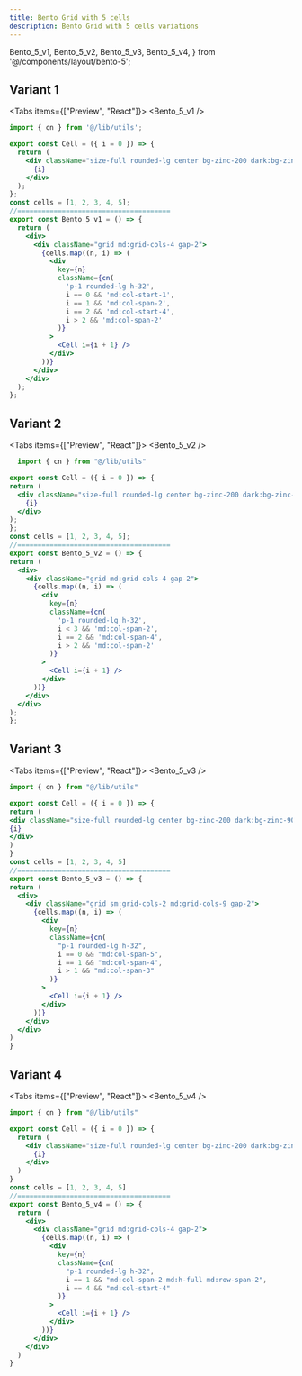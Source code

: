 ```yaml
---
title: Bento Grid with 5 cells
description: Bento Grid with 5 cells variations
---
```


  Bento_5_v1,
  Bento_5_v2,
  Bento_5_v3,
  Bento_5_v4,
} from '@/components/layout/bento-5';

## Variant 1

<Tabs items={["Preview", "React"]}>
  <Tab value="Preview">
    <Bento_5_v1 />
  </Tab>
  <Tab value="React">

```jsx
import { cn } from '@/lib/utils';

export const Cell = ({ i = 0 }) => {
  return (
    <div className="size-full rounded-lg center bg-zinc-200 dark:bg-zinc-900 text-xl">
      {i}
    </div>
  );
};
const cells = [1, 2, 3, 4, 5];
//======================================
export const Bento_5_v1 = () => {
  return (
    <div>
      <div className="grid md:grid-cols-4 gap-2">
        {cells.map((n, i) => (
          <div
            key={n}
            className={cn(
              'p-1 rounded-lg h-32',
              i == 0 && 'md:col-start-1',
              i == 1 && 'md:col-span-2',
              i == 2 && 'md:col-start-4',
              i > 2 && 'md:col-span-2'
            )}
          >
            <Cell i={i + 1} />
          </div>
        ))}
      </div>
    </div>
  );
};
```

</Tab>
</Tabs>
<Separator />

## Variant 2

<Tabs items={["Preview", "React"]}>
  <Tab value="Preview">
    <Bento_5_v2 />
  </Tab>
  <Tab value="React">
  ```jsx
    import { cn } from "@/lib/utils"

export const Cell = ({ i = 0 }) => {
  return (
    <div className="size-full rounded-lg center bg-zinc-200 dark:bg-zinc-900 text-xl">
      {i}
    </div>
  );
};
const cells = [1, 2, 3, 4, 5];
//======================================
export const Bento_5_v2 = () => {
  return (
    <div>
      <div className="grid md:grid-cols-4 gap-2">
        {cells.map((n, i) => (
          <div
            key={n}
            className={cn(
              'p-1 rounded-lg h-32',
              i < 3 && 'md:col-span-2',
              i == 2 && 'md:col-span-4',
              i > 2 && 'md:col-span-2'
            )}
          >
            <Cell i={i + 1} />
          </div>
        ))}
      </div>
    </div>
  );
};

````
  </Tab>
</Tabs>
<Separator />

## Variant 3

<Tabs items={["Preview", "React"]}>
  <Tab value="Preview">
    <Bento_5_v3 />
  </Tab>
  <Tab value="React">
  ```jsx
  import { cn } from "@/lib/utils"

export const Cell = ({ i = 0 }) => {
return (
<div className="size-full rounded-lg center bg-zinc-200 dark:bg-zinc-900 text-xl">
{i}
</div>
)
}
const cells = [1, 2, 3, 4, 5]
//======================================
export const Bento_5_v3 = () => {
  return (
    <div>
      <div className="grid sm:grid-cols-2 md:grid-cols-9 gap-2">
        {cells.map((n, i) => (
          <div
            key={n}
            className={cn(
              "p-1 rounded-lg h-32",
              i == 0 && "md:col-span-5",
              i == 1 && "md:col-span-4",
              i > 1 && "md:col-span-3"
            )}
          >
            <Cell i={i + 1} />
          </div>
        ))}
      </div>
    </div>
  )
}
````

</Tab>
</Tabs>
<Separator />

## Variant 4

<Tabs items={["Preview", "React"]}>
<Tab value="Preview">
 <Bento_5_v4 />
</Tab>
<Tab value="React">
```jsx 
import { cn } from "@/lib/utils"

export const Cell = ({ i = 0 }) => {
  return (
    <div className="size-full rounded-lg center bg-zinc-200 dark:bg-zinc-900 text-xl">
      {i}
    </div>
  )
}
const cells = [1, 2, 3, 4, 5]
//======================================
export const Bento_5_v4 = () => {
  return (
    <div>
      <div className="grid md:grid-cols-4 gap-2">
        {cells.map((n, i) => (
          <div
            key={n}
            className={cn(
              "p-1 rounded-lg h-32",
              i == 1 && "md:col-span-2 md:h-full md:row-span-2",
              i == 4 && "md:col-start-4"
            )}
          >
            <Cell i={i + 1} />
          </div>
        ))}
      </div>
    </div>
  )
}
```
 </Tab>
</Tabs>
